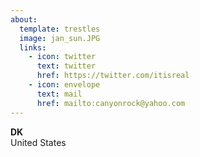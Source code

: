 ```yaml
---
about:
  template: trestles
  image: jan_sun.JPG
  links:
    - icon: twitter
      text: twitter
      href: https://twitter.com/itisreal
    - icon: envelope
      text: mail
      href: mailto:canyonrock@yahoo.com
---
```


**DK**<br>
United States
